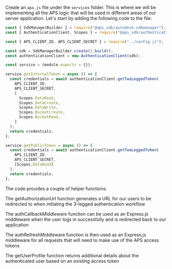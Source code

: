 Create an `aps.js` file under the `services` folder. This is where we will be implementing
all the APS logic that will be used in different areas of our server application. Let's start
by adding the following code to the file:

```js title="services/aps.js"
const { SdkManagerBuilder } = require("@aps_sdk/autodesk-sdkmanager");
const { AuthenticationClient, Scopes } = require("@aps_sdk/authentication");

const { APS_CLIENT_ID, APS_CLIENT_SECRET } = require("../config.js");

const sdk = SdkManagerBuilder.create().build();
const authenticationClient = new AuthenticationClient(sdk);

const service = (module.exports = {});

service.getInternalToken = async () => {
  const credentials = await authenticationClient.getTwoLeggedToken(
    APS_CLIENT_ID,
    APS_CLIENT_SECRET,
    [
      Scopes.DataRead,
      Scopes.DataCreate,
      Scopes.DataWrite,
      Scopes.BucketCreate,
      Scopes.BucketRead,
    ]
  );
  return credentials;
};

service.getPublicToken = async () => {
  const credentials = await authenticationClient.getTwoLeggedToken(
    APS_CLIENT_ID,
    APS_CLIENT_SECRET,
    [Scopes.DataRead]
  );
  return credentials;
};
```

The code provides a couple of helper functions:

The getAuthorizationUrl function generates a URL for our users to be redirected to when initiating the 3-legged authentication workflow

The authCallbackMiddleware function can be used as an Express.js middleware when the user logs in successfully and is redirected back to our application

The authRefreshMiddleware function is then used as an Express.js middleware for all requests that will need to make use of the APS access tokens

The getUserProfile function returns additional details about the authenticated user based on an existing access token
